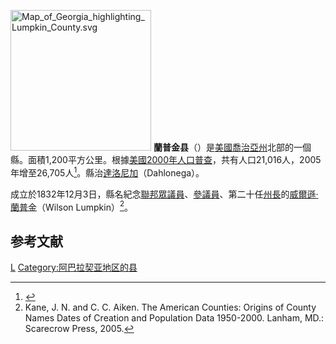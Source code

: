 {{noteTA
|T=zh-hans:兰普金县 (佐治亚州);zh-hk:蘭普金縣 (喬治亞州);zh-tw:蘭普金郡 (喬治亞州);
|1=zh-hans:县;zh-hk:縣;zh-tw:郡;
}}

[[File:Map_of_Georgia_highlighting_Lumpkin_County.svg|225px]]
'''蘭普金县'''（{{lang-en|Lumpkin County}}）是[[美國|美國]][[喬治亞州|喬治亞州]]北部的一個縣。面積1,200平方公里。根據[[美國2000年人口普查|美國2000年人口普查]]，共有人口21,016人，2005年增至26,705人<ref>{{Cite web |url=http://www.census.gov/popest/counties/CO-EST2005-01.html |title=存档副本 |access-date=2007-05-09 |archive-url=https://web.archive.org/web/20070407060250/http://www.census.gov/popest/counties/CO-EST2005-01.html |archive-date=2007-04-07 |dead-url=yes }}</ref>。縣治[[達洛尼加|達洛尼加]]（Dahlonega）。

成立於1832年12月3日，縣名紀念[[美國眾議院|聯邦眾議員]]、[[美國參議院|參議員]]、第二十任[[喬治亞州州長|州長]]的[[威爾遜·蘭普金|威爾遜·蘭普金]]（Wilson Lumpkin）<ref>Kane, J. N. and C. C. Aiken. The American Counties: Origins of County Names Dates of Creation and Population Data 1950-2000. Lanham, MD.: Scarecrow Press, 2005.</ref>。

==参考文献==
<div class="references-small">
<references />
</div>
{{蘭普金縣 (喬治亞州)}}
{{Georgia}}
[[Category:佐治亚州行政区划|L]]
[[Category:阿巴拉契亚地区的县|Category:阿巴拉契亚地区的县]]